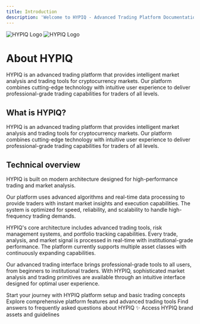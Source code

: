 ```yaml
---
title: Introduction
description: 'Welcome to HYPIQ - Advanced Trading Platform Documentation'
---
```


<img
  className="block dark:hidden"
  src="/HYPIQ-logo-white.png"
  alt="HYPIQ Logo"
/>
<img
  className="hidden dark:block"
  src="/HYPIQ-logo-white.png"
  alt="HYPIQ Logo"
/>

# About HYPIQ

HYPIQ is an advanced trading platform that provides intelligent market analysis and trading tools for cryptocurrency markets. Our platform combines cutting-edge technology with intuitive user experience to deliver professional-grade trading capabilities for traders of all levels.

## What is HYPIQ?

HYPIQ is an advanced trading platform that provides intelligent market analysis and trading tools for cryptocurrency markets. Our platform combines cutting-edge technology with intuitive user experience to deliver professional-grade trading capabilities for traders of all levels.

## Technical overview

HYPIQ is built on modern architecture designed for high-performance trading and market analysis.

Our platform uses advanced algorithms and real-time data processing to provide traders with instant market insights and execution capabilities. The system is optimized for speed, reliability, and scalability to handle high-frequency trading demands.

HYPIQ's core architecture includes advanced trading tools, risk management systems, and portfolio tracking capabilities. Every trade, analysis, and market signal is processed in real-time with institutional-grade performance. The platform currently supports multiple asset classes with continuously expanding capabilities.

Our advanced trading interface brings professional-grade tools to all users, from beginners to institutional traders. With HYPIQ, sophisticated market analysis and trading primitives are available through an intuitive interface designed for optimal user experience.

<CardGroup cols={2}>
  <Card
    title="Getting Started"
    icon="rocket"
    href="/getting-started"
  >
    Start your journey with HYPIQ platform setup and basic trading concepts
  </Card>
  <Card
    title="Platform Guide"
    icon="chart-line"
    href="/platform/overview"
  >
    Explore comprehensive platform features and advanced trading tools
  </Card>
  <Card
    title="FAQ"
    icon="question"
    href="/faq"
  >
    Find answers to frequently asked questions about HYPIQ
  </Card>
  <Card
    title="Brand Kit"
    icon="palette"
    href="/brand-kit"
  >
    ✨ Access HYPIQ brand assets and guidelines
  </Card>
</CardGroup>